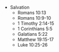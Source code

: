 
  - Salvation
    - Romans 10:13
    - Romans 10:9-10
    - 1 Timothy 2:14-15
    - 1 Corinthians 5:5
    - Galatians 5:22
    - Matthew 19:15-17
    - Luke 10:25-26

